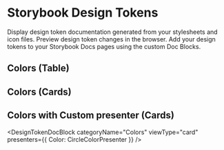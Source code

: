 
<Meta title="Tokens/Colors" />

# Storybook Design Tokens

Display design token documentation generated from your stylesheets and icon files. Preview design token changes in the browser. Add your design tokens to your Storybook Docs pages using the custom Doc Blocks.

## Colors (Table)

<DesignTokenDocBlock categoryName="Colors" maxHeight="none" viewType="table" />

## Colors (Cards)

<DesignTokenDocBlock categoryName="Colors" viewType="card" />

## Colors with Custom presenter (Cards)

<DesignTokenDocBlock
  categoryName="Colors"
  viewType="card"
  presenters={{ Color: CircleColorPresenter }}
/>

